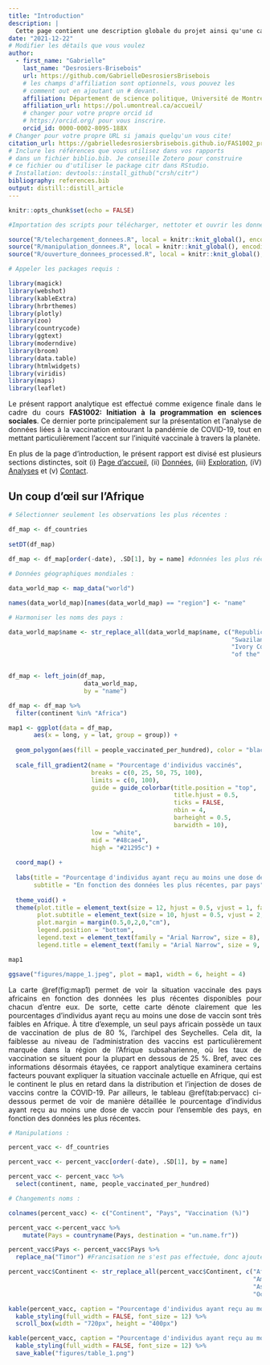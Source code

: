 ```yaml
---
title: "Introduction"
description: | 
  Cette page contient une description globale du projet ainsi qu'une carte qui met en évidence le pourcentage d'individus ayant reçu au moins une dose de vaccin au sein du continent africain.
date: "2021-12-22"
# Modifier les détails que vous voulez
author:
  - first_name: "Gabrielle"
    last_name: "Desrosiers-Brisebois"
    url: https://github.com/GabrielleDesrosiersBrisebois
    # les champs d'affiliation sont optionnels, vous pouvez les
    # comment out en ajoutant un # devant.
    affiliation: Département de science politique, Université de Montréal
    affiliation_url: https://pol.umontreal.ca/accueil/
    # changer pour votre propre orcid id
    # https://orcid.org/ pour vous inscrire.
    orcid_id: 0000-0002-8095-188X
# Changer pour votre propre URL si jamais quelqu'un vous cite!
citation_url: https://gabrielledesrosiersbrisebois.github.io/FAS1002_projet-final/
# Inclure les références que vous utilisez dans vos rapports
# dans un fichier biblio.bib. Je conseille Zotero pour construire
# ce fichier ou d'utiliser le package citr dans RStudio.
# Installation: devtools::install_github("crsh/citr")
bibliography: references.bib
output: distill::distill_article
---
```


```r
knitr::opts_chunk$set(echo = FALSE)
```

```r
#Importation des scripts pour télécharger, nettoter et ouvrir les données :

source("R/telechargement_donnees.R", local = knitr::knit_global(), encoding = "UTF-8")
source("R/manipulation_donnees.R", local = knitr::knit_global(), encoding = "UTF-8")
source("R/ouverture_donnees_processed.R", local = knitr::knit_global(), encoding = "UTF-8")

# Appeler les packages requis :

library(magick)
library(webshot)
library(kableExtra)
library(hrbrthemes)
library(plotly)
library(zoo)
library(countrycode)
library(ggtext)
library(moderndive)
library(broom)
library(data.table)
library(htmlwidgets)
library(viridis)
library(maps)
library(leaflet)
```

::: {style="text-align: justify"}
Le présent rapport analytique est effectué comme exigence finale dans le cadre du cours **FAS1002: Initiation à la programmation en sciences sociales**. Ce dernier porte principalement sur la présentation et l'analyse de données liées à la vaccination entourant la pandémie de COVID-19, tout en mettant particulièrement l'accent sur l'iniquité vaccinale à travers la planète.
<br> 

En plus de la page d'introduction, le présent rapport est divisé est plusieurs sections distinctes, soit (i) [Page d'accueil](index.html), (ii) [Données](2-import.html), (iii) [Exploration](3-exploration.html), (iV) [Analyses](4-analyse.html) et (v) [Contact](contact.html).
:::

## Un coup d'œil sur l'Afrique

```r
# Sélectionner seulement les observations les plus récentes :

df_map <- df_countries 
  
setDT(df_map)  
  
df_map <- df_map[order(-date), .SD[1], by = name] #données les plus récentes, par pays.  

# Données géographiques mondiales :

data_world_map <- map_data("world") 

names(data_world_map)[names(data_world_map) == "region"] <- "name"

# Harmoniser les noms des pays :

data_world_map$name <- str_replace_all(data_world_map$name, c("Republic of Congo" = "Congo",
                                                              "Swaziland" = "Eswatini",
                                                              "Ivory Coast" = "Cote d'Ivoire",
                                                              "of the" = "of"))


df_map <- left_join(df_map,
                     data_world_map,
                     by = "name")

df_map <- df_map %>% 
  filter(continent %in% "Africa")
```

```r
map1 <- ggplot(data = df_map, 
       aes(x = long, y = lat, group = group)) +
  
  geom_polygon(aes(fill = people_vaccinated_per_hundred), color = "black", alpha = 0.9) +
  
  scale_fill_gradient2(name = "Pourcentage d'individus vaccinés",
                       breaks = c(0, 25, 50, 75, 100),
                       limits = c(0, 100),
                       guide = guide_colorbar(title.position = "top",
                                              title.hjust = 0.5,
                                              ticks = FALSE,
                                              nbin = 4,
                                              barheight = 0.5,
                                              barwidth = 10),
                       low = "white",
                       mid = "#48cae4",
                       high = "#21295c") +
  
  coord_map() +
  
  labs(title = "Pourcentage d'individus ayant reçu au moins une dose de vaccin en Afrique",
       subtitle = "En fonction des données les plus récentes, par pays") +
  
  theme_void() +
  theme(plot.title = element_text(size = 12, hjust = 0.5, vjust = 1, family = "Arial Narrow", face = "bold"),
        plot.subtitle = element_text(size = 10, hjust = 0.5, vjust = 2, family = "Arial Narrow"),
        plot.margin = margin(0.5,0,2,0,"cm"),
        legend.position = "bottom",
        legend.text = element_text(family = "Arial Narrow", size = 8),
        legend.title = element_text(family = "Arial Narrow", size = 9, face = "bold"))

map1
```

```r
ggsave("figures/mappe_1.jpeg", plot = map1, width = 6, height = 4)
```

::: {style="text-align: justify"}
La carte \@ref(fig:map1) permet de voir la situation vaccinale des pays africains en fonction des données les plus récentes disponibles pour chacun d'entre eux. De sorte, cette carte dénote clairement que les pourcentages d'individus ayant reçu au moins une dose de vaccin sont très faibles en Afrique. À titre d'exemple, un seul pays africain possède un taux de vaccination de plus de 80 %, l'archipel des Seychelles. Cela dit, la faiblesse au niveau de l'administration des vaccins est particulièrement marquée dans la région de l'Afrique subsaharienne, où les taux de vaccination se situent pour la plupart en dessous de 25 %. Bref, avec ces informations désormais étayées, ce rapport analytique examinera certains facteurs pouvant expliquer la situation vaccinale actuelle en Afrique, qui est le continent le plus en retard dans la distribution et l'injection de doses de vaccins contre la COVID-19. Par ailleurs, le tableau \@ref(tab:pervacc) ci-dessous permet de voir de manière détaillée le pourcentage d'individus ayant reçu au moins une dose de vaccin pour l'ensemble des pays, en fonction des données les plus récentes.
:::

```r
# Manipulations :

percent_vacc <- df_countries

percent_vacc <- percent_vacc[order(-date), .SD[1], by = name]

percent_vacc <- percent_vacc %>% 
  select(continent, name, people_vaccinated_per_hundred)

# Changements noms :

colnames(percent_vacc) <- c("Continent", "Pays", "Vaccination (%)")

percent_vacc <-percent_vacc %>% 
    mutate(Pays = countryname(Pays, destination = "un.name.fr")) 

percent_vacc$Pays <- percent_vacc$Pays %>% 
  replace_na("Timor") #Francisation ne s'est pas effectuée, donc ajouter le Timor manuellement.

percent_vacc$Continent <- str_replace_all(percent_vacc$Continent, c("Africa" = "Afrique",
                                                                    "Americas" = "Amériques",
                                                                    "Asia" = "Asie",
                                                                    "Oceania" = "Océanie"))
```

```r
kable(percent_vacc, caption = "Pourcentage d'individus ayant reçu au moins une dose de vaccin, par pays") %>% 
  kable_styling(full_width = FALSE, font_size = 12) %>%
  scroll_box(width = "720px", height = "400px")
```

```r
kable(percent_vacc, caption = "Pourcentage d'individus ayant reçu au moins une dose de vaccin, par pays") %>% 
  kable_styling(full_width = FALSE, font_size = 12) %>%
  save_kable("figures/table_1.png")
```
